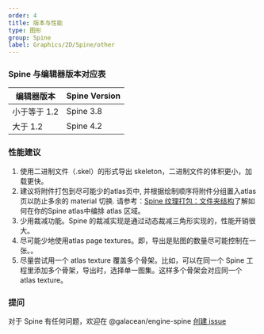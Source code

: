 ```yaml
---
order: 4
title: 版本与性能
type: 图形
group: Spine
label: Graphics/2D/Spine/other
---
```


### Spine 与编辑器版本对应表
| 编辑器版本 | Spine Version         |
|-----------------|-----------------------|
| 小于等于 1.2       | Spine 3.8             |
| 大于 1.2             | Spine 4.2            |


### 性能建议
1. 使用二进制文件（.skel）的形式导出 skeleton，二进制文件的体积更小，加载更快。
2. 建议将附件打包到尽可能少的atlas页中, 并根据绘制顺序将附件分组置入atlas页以防止多余的 material 切换. 请参考：[Spine 纹理打包：文件夹结构](https://zh.esotericsoftware.com/spine-texture-packer#%E6%96%87%E4%BB%B6%E5%A4%B9%E7%BB%93%E6%9E%84)了解如何在你的Spine atlas中编排 atlas 区域。
3. 少用裁减功能。Spine 的裁减实现是通过动态裁减三角形实现的，性能开销很大。
4. 尽可能少地使用atlas page textures。即，导出是贴图的数量尽可能控制在一张。。
5. 尽量尝试用一个 atlas texture 覆盖多个骨架。比如，可以在同一个 Spine 工程里添加多个骨架，导出时，选择单一图集。这样多个骨架会对应同一个 atlas texture。


### 提问
对于 Spine 有任何问题，欢迎在 @galacean/engine-spine [创建 issue](https://github.com/galacean/engine-spine/issues/new)